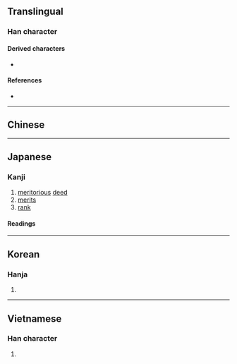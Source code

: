 {{also|勲|勛|勋}}
{{character info/new}}
==Translingual==
{{CJKV-forms|勛|勋|勲|勳}}
===Han character===
{{Han char|rn=19|rad=力|as=14|sn=16|four=24327|canj=HFKS|ids=⿰熏力}}

====Derived characters====
* {{l|mul|[[爋]], [[蘍]], [[𡓕]], [[𡤂]], [[𫾙]]}}

====References====
* {{Han ref|kx=0149.370|dkj=02465|dj=0338.030|hdz=10381.190|uh=52F3|ud=21235|bh=BEB1|bd=48817}}

----

==Chinese==
{{zh-see|勛|v}}

----

==Japanese==
{{ja-kanji forms|勲|勳}}

===Kanji===
{{ja-kanji|grade=|rs=力14|shin=勲}}

# [[meritorious]] [[deed]]
# [[merits]]
# [[rank]]

====Readings====
{{ja-readings
|on=くん
|kun=いさお-
}}

----

==Korean==

===Hanja===
{{ko-hanja|hangeul=훈|eumhun=공|rv=hun|mr=hun}}

# {{rfdef|ko|sort=力14}}

----

==Vietnamese==

===Han character===
{{vi-hantu|[[huân]]|rs=力14}}

# {{rfdef|vi|sort=力14}}